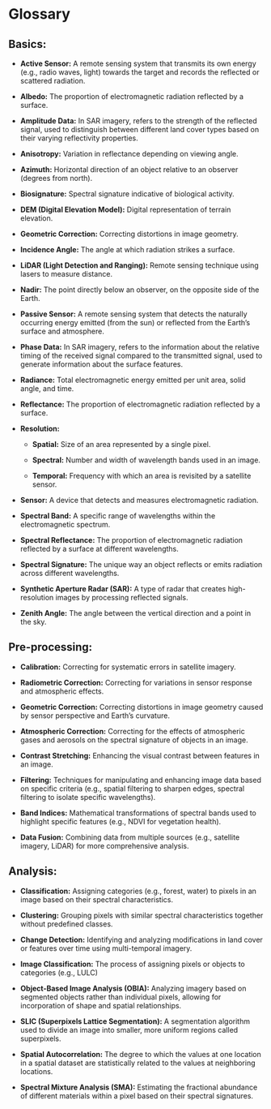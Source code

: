 # Glossary {.unnumbered}

## **Basics:**

-   **Active Sensor:** A remote sensing system that transmits its own energy (e.g., radio waves, light) towards the target and records the reflected or scattered radiation.

-   **Albedo:** The proportion of electromagnetic radiation reflected by a surface.

-   **Amplitude Data:** In SAR imagery, refers to the strength of the reflected signal, used to distinguish between different land cover types based on their varying reflectivity properties.

-   **Anisotropy:** Variation in reflectance depending on viewing angle.

-   **Azimuth:** Horizontal direction of an object relative to an observer (degrees from north).

-   **Biosignature:** Spectral signature indicative of biological activity.

-   **DEM (Digital Elevation Model):** Digital representation of terrain elevation.

-   **Geometric Correction:** Correcting distortions in image geometry.

-   **Incidence Angle:** The angle at which radiation strikes a surface.

-   **LiDAR (Light Detection and Ranging):** Remote sensing technique using lasers to measure distance.

-   **Nadir:** The point directly below an observer, on the opposite side of the Earth.

-   **Passive Sensor:** A remote sensing system that detects the naturally occurring energy emitted (from the sun) or reflected from the Earth's surface and atmosphere.

-   **Phase Data:** In SAR imagery, refers to the information about the relative timing of the received signal compared to the transmitted signal, used to generate information about the surface features.

-   **Radiance:** Total electromagnetic energy emitted per unit area, solid angle, and time.

-   **Reflectance:** The proportion of electromagnetic radiation reflected by a surface.

-   **Resolution:**

    -   **Spatial:** Size of an area represented by a single pixel.

    -   **Spectral:** Number and width of wavelength bands used in an image.

    -   **Temporal:** Frequency with which an area is revisited by a satellite sensor.

-   **Sensor:** A device that detects and measures electromagnetic radiation.

-   **Spectral Band:** A specific range of wavelengths within the electromagnetic spectrum.

-   **Spectral Reflectance:** The proportion of electromagnetic radiation reflected by a surface at different wavelengths.

-   **Spectral Signature:** The unique way an object reflects or emits radiation across different wavelengths.

-   **Synthetic Aperture Radar (SAR):** A type of radar that creates high-resolution images by processing reflected signals.

-   **Zenith Angle:** The angle between the vertical direction and a point in the sky.

## **Pre-processing:**

-   **Calibration:** Correcting for systematic errors in satellite imagery.

-   **Radiometric Correction:** Correcting for variations in sensor response and atmospheric effects.

-   **Geometric Correction:** Correcting distortions in image geometry caused by sensor perspective and Earth's curvature.

-   **Atmospheric Correction:** Correcting for the effects of atmospheric gases and aerosols on the spectral signature of objects in an image.

-   **Contrast Stretching:** Enhancing the visual contrast between features in an image.

-   **Filtering:** Techniques for manipulating and enhancing image data based on specific criteria (e.g., spatial filtering to sharpen edges, spectral filtering to isolate specific wavelengths).

-   **Band Indices:** Mathematical transformations of spectral bands used to highlight specific features (e.g., NDVI for vegetation health).

-   **Data Fusion:** Combining data from multiple sources (e.g., satellite imagery, LiDAR) for more comprehensive analysis.

## **Analysis:**

-   **Classification:** Assigning categories (e.g., forest, water) to pixels in an image based on their spectral characteristics.

-   **Clustering:** Grouping pixels with similar spectral characteristics together without predefined classes.

-   **Change Detection:** Identifying and analyzing modifications in land cover or features over time using multi-temporal imagery.

-   **Image Classification:** The process of assigning pixels or objects to categories (e.g., LULC)

-   **Object-Based Image Analysis (OBIA):** Analyzing imagery based on segmented objects rather than individual pixels, allowing for incorporation of shape and spatial relationships.

-   **SLIC (Superpixels Lattice Segmentation):** A segmentation algorithm used to divide an image into smaller, more uniform regions called superpixels.

-   **Spatial Autocorrelation:** The degree to which the values at one location in a spatial dataset are statistically related to the values at neighboring locations.

-   **Spectral Mixture Analysis (SMA):** Estimating the fractional abundance of different materials within a pixel based on their spectral signatures.
